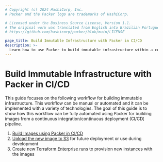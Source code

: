```yaml
---
# Copyright (c) 2024 HashiCorp, Inc.
# Packer and the Packer logo are trademarks of HashiCorp.

# Licensed under the Business Source License, Version 1.1.
# The original work was translated from English into Brazilian Portuguese.
# https://github.com/hashicorp/packer/blob/main/LICENSE

page_title: Build Immutable Infrastructure with Packer in CI/CD
description: >-
  Learn how to use Packer to build immutable infrastructure within a continuous integration / continuous delivery pipeline.
---
```


# Build Immutable Infrastructure with Packer in CI/CD

This guide focuses on the following workflow for building immutable
infrastructure. This workflow can be manual or automated and it can be
implemented with a variety of technologies. The goal of this guide is to show
how this workflow can be fully automated using Packer for building images from
a continuous integration/continuous deployment (CI/CD) pipeline.

1. [Build Images using Packer in CI/CD](/packer/guides/packer-on-cicd/build-image-in-cicd)
2. [Upload the new image to S3](/packer/guides/packer-on-cicd/upload-images-to-artifact) for future deployment or use during development
3. [Create new Terraform Enterprise runs](/packer/guides/packer-on-cicd/trigger-tfe) to provision new instances with the images
